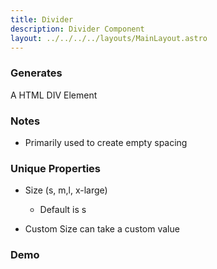 ```yaml
---
title: Divider
description: Divider Component
layout: ../../../../layouts/MainLayout.astro
---
```



### Generates

A HTML DIV Element

### Notes

- Primarily used to create empty spacing

### Unique Properties

- Size (s, m,l, x-large)

  - Default is s

- Custom Size can take a custom value

### Demo

<Demo client:load />
